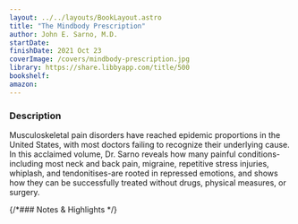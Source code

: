 ```yaml
---
layout: ../../layouts/BookLayout.astro
title: "The Mindbody Prescription"
author: John E. Sarno, M.D.
startDate:
finishDate: 2021 Oct 23
coverImage: /covers/mindbody-prescription.jpg
library: https://share.libbyapp.com/title/500
bookshelf:
amazon:
---
```


<ReadingTime
  startDate  = {frontmatter.startDate}
  finishDate = {frontmatter.finishDate}
/>

### Description
Musculoskeletal pain disorders have reached epidemic proportions in the United States, with most doctors failing to recognize their underlying cause. In this acclaimed volume, Dr. Sarno reveals how many painful conditions-including most neck and back pain, migraine, repetitive stress injuries, whiplash, and tendonitises-are rooted in repressed emotions, and shows how they can be successfully treated without drugs, physical measures, or surgery.

{/*### Notes & Highlights */}

<Fragment slot="buy">
  <BuyBook
    library   = {frontmatter.library}
    bookshelf = {frontmatter.bookshelf}
    amazon    = {frontmatter.amazon}
  />
</Fragment>
